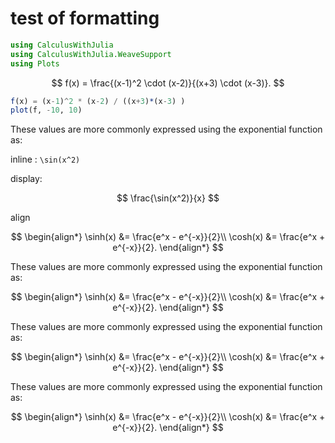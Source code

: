 # test of formatting

```julia
using CalculusWithJulia
using CalculusWithJulia.WeaveSupport
using Plots
```


$$
f(x) = \frac{(x-1)^2 \cdot (x-2)}{(x+3) \cdot (x-3)}.
$$


```julia
f(x) = (x-1)^2 * (x-2) / ((x+3)*(x-3) )
plot(f, -10, 10)
```


These values are more commonly expressed using the exponential function as:

inline : ``\sin(x^2)``

display:

$$
\frac{\sin(x^2)}{x}
$$

align


$$
\begin{align*}
\sinh(x) &= \frac{e^x - e^{-x}}{2}\\
\cosh(x) &= \frac{e^x + e^{-x}}{2}.
\end{align*}
$$

These values are more commonly expressed using the exponential function as:

$$
\begin{align*}
\sinh(x) &= \frac{e^x - e^{-x}}{2}\\
\cosh(x) &= \frac{e^x + e^{-x}}{2}.
\end{align*}
$$

These values are more commonly expressed using the exponential function as:

$$
\begin{align*}
\sinh(x) &= \frac{e^x - e^{-x}}{2}\\
\cosh(x) &= \frac{e^x + e^{-x}}{2}.
\end{align*}
$$

These values are more commonly expressed using the exponential function as:

$$
\begin{align*}
\sinh(x) &= \frac{e^x - e^{-x}}{2}\\
\cosh(x) &= \frac{e^x + e^{-x}}{2}.
\end{align*}
$$
